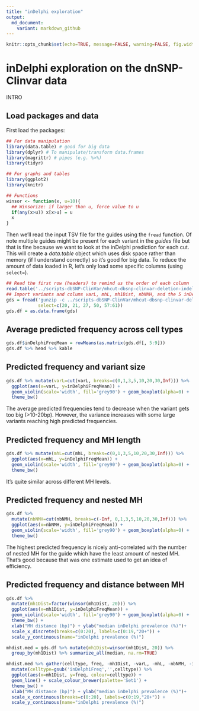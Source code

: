```yaml
---
title: "inDelphi exploration"
output:
  md_document:
    variant: markdown_github
---
```


```r
knitr::opts_chunk$set(echo=TRUE, message=FALSE, warning=FALSE, fig.width=10)
```

# inDelphi exploration on the dnSNP-Clinvar data

INTRO

## Load packages and data

First load the packages:

```r
## For data manipulation
library(data.table) # good for big data
library(dplyr) # To manipulate/transform data.frames
library(magrittr) # pipes (e.g. %>%)
library(tidyr)

## For graphs and tables
library(ggplot2)
library(knitr)

## Functions
winsor <- function(x, u=10){
  ## Winsorize: if larger than u, force value to u
  if(any(x>u)) x[x>u] = u
  x
}
```

Then we'll read the input TSV file for the guides using the `fread` function.
Of note multiple guides might be present for each variant in the *guides* file but that is fine because we want to look at the inDelphi prediction for each cut.
This will create a *data.table* object which uses disk space rather than memory (if I understand correctly) so it's good for big data.
To reduce the amount of data loaded in R, let's only load some specific columns (using `select=`).

```r
## Read the first row (headers) to remind us the order of each column
read.table('../scripts-dbSNP-ClinVar/mhcut-dbsnp-clinvar-deletion-indelphi5-guides.tsv.gz', nrows=1)
## Import variants and colums varL, mhL, mh1Dist, nbNMH, and the 5 inDelphi columns
gds = fread('gunzip -c ../scripts-dbSNP-ClinVar/mhcut-dbsnp-clinvar-deletion-indelphi5-guides.tsv.gz',
            select=c(20, 21, 27, 50, 57:61))
gds.df = as.data.frame(gds)
```

## Average predicted frequency across cell types

```r
gds.df$inDelphiFreqMean = rowMeans(as.matrix(gds.df[, 5:9]))
gds.df %>% head %>% kable
```

## Predicted frequency and variant size

```r
gds.df %>% mutate(varL=cut(varL, breaks=c(0,1,3,5,10,20,30,Inf))) %>%
  ggplot(aes(x=varL, y=inDelphiFreqMean)) +
  geom_violin(scale='width', fill='grey90') + geom_boxplot(alpha=0) + 
  theme_bw()
```

The average predicted frequencies tend to decrease when the variant gets too big (>10-20bp).
However, the variance increases with some large variants reaching high predicted frequencies.

## Predicted frequency and MH length

```r
gds.df %>% mutate(mhL=cut(mhL, breaks=c(0,1,3,5,10,20,30,Inf))) %>%
  ggplot(aes(x=mhL, y=inDelphiFreqMean)) +
  geom_violin(scale='width', fill='grey90') + geom_boxplot(alpha=0) + 
  theme_bw()
```

It's quite similar across different MH levels.

## Predicted frequency and nested MH

```r
gds.df %>% 
  mutate(nbNMH=cut(nbNMH, breaks=c(-Inf, 0,1,3,5,10,20,30,Inf))) %>%
  ggplot(aes(x=nbNMH, y=inDelphiFreqMean)) +
  geom_violin(scale='width', fill='grey90') + geom_boxplot(alpha=0) + 
  theme_bw()

```

The highest predicted frequency is nicely anti-correlated with the number of nested MH for the guide which have the least amount of nested MH.
That's good because that was one estimate used to get an idea of efficiency.

## Predicted frequency and distance between MH

```r
gds.df %>% 
  mutate(mh1Dist=factor(winsor(mh1Dist, 20))) %>%
  ggplot(aes(x=mh1Dist, y=inDelphiFreqMean)) +
  geom_violin(scale='width', fill='grey90') + geom_boxplot(alpha=0) + 
  theme_bw() + 
  xlab("MH distance (bp)") + ylab("median inDelphi prevalence (%)")+
  scale_x_discrete(breaks=c(0:20), labels=c(0:19,"20+")) +
  scale_y_continuous(name="inDelphi prevalence (%)")

mhdist.med = gds.df %>% mutate(mh1Dist=winsor(mh1Dist, 20)) %>%
  group_by(mh1Dist) %>% summarize_all(median, na.rm=TRUE)

mhdist.med %>% gather(celltype, freq, -mh1Dist, -varL, -mhL, -nbNMH, -inDelphiFreqMean) %>%
  mutate(celltype=gsub('inDelphiFreq','',celltype)) %>% 
  ggplot(aes(x=mh1Dist, y=freq, colour=celltype)) +
  geom_line() + scale_colour_brewer(palette='Set1') + 
  theme_bw() + 
  xlab("MH distance (bp)") + ylab("median inDelphi prevalence (%)")+
  scale_x_continuous(breaks=c(0:20), labels=c(0:19,"20+")) +
  scale_y_continuous(name="inDelphi prevalence (%)")

```
